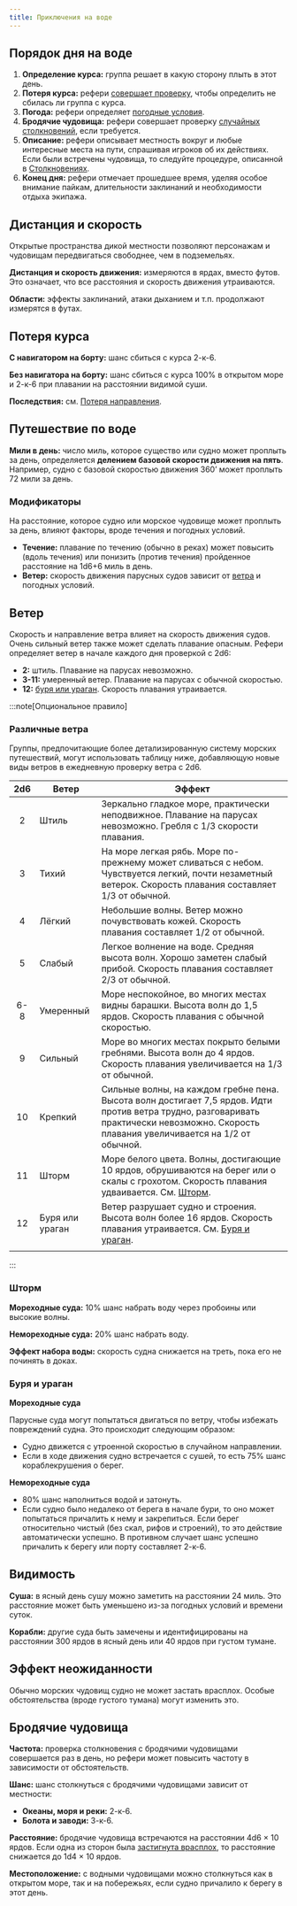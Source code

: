```yaml
---
title: Приключения на воде
---
```



## Порядок дня на воде

<Steps>

1. **Определение курса:** группа решает в какую сторону плыть в этот день.
2. **Потеря курса:** рефери [совершает проверку](#потеря-курса), чтобы определить не сбилась ли группа с курса.
3. **Погода:** рефери определяет [погодные условия](#ветер).
4. **Бродячие чудовища:** рефери совершает проверку [случайных столкновений](#бродячие-чудовища), если требуется.
5. **Описание:** рефери описывает местность вокруг и любые интересные места на пути, спрашивая игроков об их действиях. Если были встречены чудовища, то следуйте процедуре, описанной в [Столкновениях](/adventures/encounters/encounters).
6. **Конец дня:** рефери отмечает прошедшее время, уделяя особое внимание пайкам, длительности заклинаний и необходимости отдыха экипажа.

</Steps>

## Дистанция и скорость

Открытые пространства дикой местности позволяют персонажам и чудовищам передвигаться свободнее, чем в подземельях.

**Дистанция и скорость движения:** измеряются в ярдах, вместо футов. Это означает, что все расстояния и скорость движения утраиваются.

**Области:** эффекты заклинаний, атаки дыханием и т.п. продолжают измерятся в футах.

## Потеря курса

**С навигатором на борту:** шанс сбиться с курса 2-к-6.

**Без навигатора на борту:** шанс сбиться с курса 100% в открытом море и 2-к-6 при плавании на расстоянии видимой суши.

**Последствия:** см. [Потеря направления](/adventures/adventuring/hazards-and-challenges#потеря-направления).

## Путешествие по воде

**Мили в день:** число миль, которое существо или судно может проплыть за день, определяется **делением базовой скорости движения на пять**. Например, судно с базовой скоростью движения 360’ может проплыть 72 мили за день.

### Модификаторы

На расстояние, которое судно или морское чудовище может проплыть за день, влияют факторы, вроде течения и погодных условий.

- **Течение:** плавание по течению (обычно в реках) может повысить (вдоль течения) или понизить (против течения) пройденное расстояние на 1d6+6 миль в день.
- **Ветер:** скорость движения парусных судов зависит от [ветра](#ветер) и погодных условий.

## Ветер

Скорость и направление ветра влияет на скорость движения судов. Очень сильный ветер также может сделать плавание опасным. Рефери определяет ветер в начале каждого дня проверкой с 2d6:

- **2:** штиль. Плавание на парусах невозможно.
- **3-11:** умеренный ветер. Плавание на парусах с обычной скоростью.
- **12:** [буря или ураган](#буря-и-ураган). Скорость плавания утраивается.

:::note[Опциональное правило]

### Различные ветра

Группы, предпочитающие более детализированную систему морских путешествий, могут использовать таблицу ниже, добавляющую новые виды ветров в ежедневную проверку ветра с 2d6.

| 2d6 | Ветер           | Эффект                                                                                                                                                                                    |
| :-: | --------------- | ----------------------------------------------------------------------------------------------------------------------------------------------------------------------------------------- |
|  2  | Штиль           | Зеркально гладкое море, практически неподвижное. Плавание на парусах невозможно. Гребля с 1/3 скорости плавания.                                                                          |
|  3  | Тихий           | На море легкая рябь. Море по-прежнему может сливаться с небом. Чувствуется легкий, почти незаметный ветерок. Скорость плавания составляет 1/3 от обычной.                                 |
|  4  | Лёгкий          | Небольшие волны. Ветер можно почувствовать кожей. Скорость плавания составляет 1/2 от обычной.                                                                                            |
|  5  | Слабый          | Легкое волнение на воде. Средняя высота волн. Хорошо заметен слабый прибой. Скорость плавания составляет 2/3 от обычной.                                                                  |
| 6-8 | Умеренный       | Море неспокойное, во многих местах видны барашки. Высота волн до 1,5 ярдов. Скорость плавания с обычной скоростью.                                                                        |
|  9  | Сильный         | Море во многих местах покрыто белыми гребнями. Высота волн до 4 ярдов. Скорость плавания увеличивается на 1/3 от обычной.                                                                 |
| 10  | Крепкий         | Сильные волны, на каждом гребне пена. Высота волн достигает 7,5 ярдов. Идти против ветра трудно, разговаривать практически невозможно. Скорость плавания увеличивается на 1/2 от обычной. |
| 11  | Шторм           | Море белого цвета. Волны, достигающие 10 ярдов, обрушиваются на берег или о скалы с грохотом. Скорость плавания удваивается. См. [Шторм](#шторм).                                         |
| 12  | Буря или ураган | Ветер разрушает судно и строения. Высота волн более 16 ярдов. Скорость плавания утраивается. См. [Буря и ураган](#буря-и-ураган).                                                         |
|     |

:::

### Шторм

**Мореходные суда:** 10% шанс набрать воду через пробоины или высокие волны.

**Немореходные суда:** 20% шанс набрать воду.

**Эффект набора воды:** скорость судна снижается на треть, пока его не починять в доках.

### Буря и ураган

**Мореходные суда**

Парусные суда могут попытаться двигаться по ветру, чтобы избежать повреждений судна. Это происходит следующим образом:

- Судно движется с утроенной скоростью в случайном направлении.
- Если в ходе движения судно встречается с сушей, то есть 75% шанс кораблекрушения о берег.

**Немореходные суда**

- 80% шанс наполниться водой и затонуть.
- Если судно было недалеко от берега в начале бури, то оно может попытаться причалить к нему и закрепиться. Если берег относительно чистый (без скал, рифов и строений), то это действие автоматически успешно. В противном случает шанс успешно причалить к берегу или порту составляет 2-к-6.

## Видимость

**Суша:** в ясный день сушу можно заметить на расстоянии 24 миль. Это расстояние может быть уменьшено из-за погодных условий и времени суток.

**Корабли:** другие суда быть замечены и идентифицированы на расстоянии 300 ярдов в ясный день или 40 ярдов при густом тумане.

## Эффект неожиданности

Обычно морских чудовищ судно не может застать врасплох. Особые обстоятельства (вроде густого тумана) могут изменить это.

## Бродячие чудовища

**Частота:** проверка столкновения с бродячими чудовищами совершается раз в день, но рефери может повысить частоту в зависимости от обстоятельств.

**Шанс:** шанс столкнуться с бродячими чудовищами зависит от местности:

- **Океаны, моря и реки:** 2-к-6.
- **Болота и заводи:** 3-к-6.

**Расстояние:** бродячие чудовища встречаются на расстоянии 4d6 × 10 ярдов. Если одна из сторон была [застигнута врасплох](/adventures/encounters/encounters#эффект-неожиданности), то расстояние снижается до 1d4 × 10 ярдов.

**Местоположение:** с водными чудовищами можно столкнуться как в открытом море, так и на побережьях, если судно причалило к берегу в этот день.
